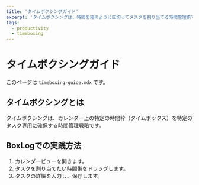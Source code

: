 ```yaml
---
title: 'タイムボクシングガイド'
excerpt: 'タイムボクシングは、時間を箱のように区切ってタスクを割り当てる時間管理術です。'
tags:
  - productivity
  - timeboxing
---
```


# タイムボクシングガイド

このページは `timeboxing-guide.mdx` です。

## タイムボクシングとは

タイムボクシングは、カレンダー上の特定の時間枠（タイムボックス）を特定のタスク専用に確保する時間管理戦略です。

## BoxLogでの実践方法

1.  カレンダービューを開きます。
2.  タスクを割り当てたい時間帯をドラッグします。
3.  タスクの詳細を入力し、保存します。 